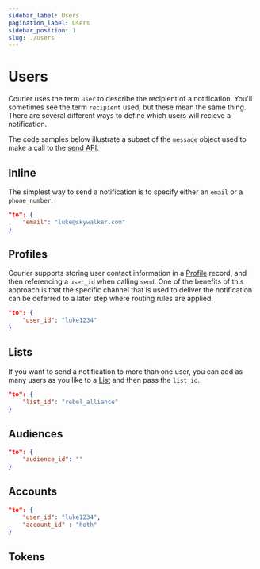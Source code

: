 ```yaml
---
sidebar_label: Users
pagination_label: Users
sidebar_position: 1
slug: ./users
---
```

# Users

Courier uses the term `user` to describe the recipient of a notification. You'll sometimes see the term `recipient` used, but these mean the same thing. There are several different ways to define which users will recieve a notification. 

The code samples below illustrate a subset of the `message` object used to make a call to the [send API](../../reference/send).

## Inline

The simplest way to send a notification is to specify either an `email` or a `phone_number`.

```json
"to": {
    "email": "luke@skywalker.com"
}
```

## Profiles

Courier supports storing user contact information in a [Profile](../../reference/profiles) record, and then referencing a `user_id` when calling `send`. One of the benefits of this approach is that the specific channel that is used to deliver the notification can be deferred to a later step where routing rules are applied. 

```json
"to": {
    "user_id": "luke1234"
}
```

## Lists

If you want to send a notification to more than one user, you can add as many users as you like to a [List](../../reference/lists) and then pass the `list_id`.

```json
"to": {
    "list_id": "rebel_alliance"
}
```

## Audiences

```json
"to": {
    "audience_id": ""
}
```

## Accounts

```json
"to": {
    "user_id": "luke1234",
    "account_id" : "hoth"
}
```

## Tokens

